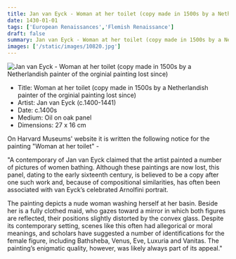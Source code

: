 ```yaml
---
title: Jan van Eyck - Woman at her toilet (copy made in 1500s by a Netherlandish painter of the orginial painting lost since)
date: 1430-01-01
tags: ['European Renaissances','Flemish Renaissance']
draft: false
summary: Jan van Eyck - Woman at her toilet (copy made in 1500s by a Netherlandish painter of the orginial painting lost since)
images: ['/static/images/10820.jpg']
---
```


![Jan van Eyck - Woman at her toilet (copy made in 1500s by a Netherlandish painter of the orginial painting lost since)](/static/images/10820.jpg)

* Title: Woman at her toilet (copy made in 1500s by a Netherlandish painter of the orginial painting lost since)
* Artist: Jan van Eyck (c.1400-1441)
* Date: c.1400s
* Medium: Oil on oak panel
* Dimensions: 27 x 16 cm

On Harvard Museums' website it is written the following notice for the painting "Woman at her toilet" -

"A contemporary of Jan van Eyck claimed that the artist painted a number of pictures of women bathing. Although these paintings are now lost, this panel, dating to the early sixteenth century, is believed to be a copy after one such work and, because of compositional similarities, has often been associated with van Eyck’s celebrated Arnolfini portrait.

The painting depicts a nude woman washing herself at her basin. Beside her is a fully clothed maid, who gazes toward a mirror in which both figures are reflected, their positions slightly distorted by the convex glass. Despite its contemporary setting, scenes like this often had allegorical or moral meanings, and scholars have suggested a number of identifications for the female figure, including Bathsheba, Venus, Eve, Luxuria and Vanitas. The painting’s enigmatic quality, however, was likely always part of its appeal."
